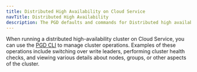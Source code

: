 ```yaml
---
title: Distributed High Availability on Cloud Service
navTitle: Distributed High Availability
description: The PGD defaults and commands for Distributed high availability on EDB Postgres AI Cloud Service.
---
```


When running a distributed high-availability cluster on Cloud Service, you can use the [PGD CLI](/pgd/latest/cli/) to manage cluster operations. Examples of these operations include switching over write leaders, performing cluster health checks, and viewing various details about nodes, groups, or other aspects of the cluster.
